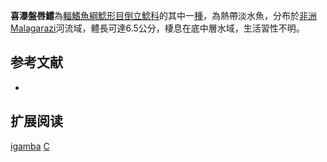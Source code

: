 {{Speciesbox 
| taxon = Chiloglanis igamba
| status = NE
| status_system = IUCN3.1
| authority = [[Friel|Friel]] & [[Vigliotta|Vigliotta]], 2011
| synonyms = 
}}

'''喜瀑盤唇鱨'''為[[輻鰭魚綱|輻鰭魚綱]][[鯰形目|鯰形目]][[倒立鯰科|倒立鯰科]]的其中一[[種|種]]，為熱帶淡水魚，分布於[[非洲|非洲]]Malagarazi河流域，體長可達6.5公分，棲息在底中層水域，生活習性不明。
==参考文献==
*{{FishBase_species|genus=Chiloglanis|species=igamba|year=2015|month=5}}

== 扩展阅读 ==
{{refbegin}}
{{wikispecies-inline|Chiloglanis igamba|喜瀑盤唇鱨}}
{{refend}}
{{Taxonbar|from=Q17072288}}

[[Category:盤唇鱨屬|igamba]]
[[Category:2011年描述的鱼类|C]]